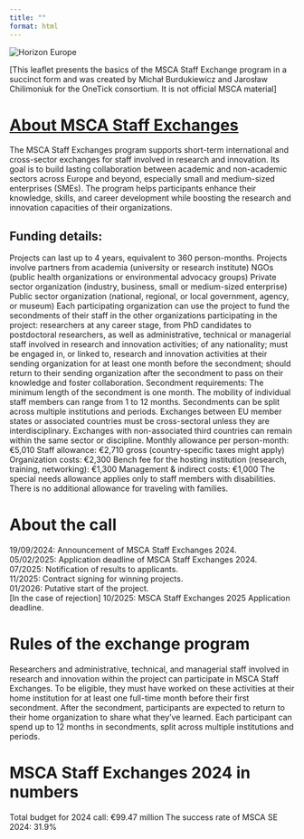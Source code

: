 ```yaml
---
title: ""
format: html
---
```


<img src="Logos/Horizon Europe.png" alt="Horizon Europe" />

[This leaflet presents the basics of the MSCA Staff Exchange program in a succinct form and was created by Michał Burdukiewicz and Jarosław Chilimoniuk for the OneTick consortium. It is not official MSCA material]

# [About MSCA Staff Exchanges](https://marie-sklodowska-curie-actions.ec.europa.eu/calls/msca-staff-exchanges-2024)

The MSCA Staff Exchanges program supports short-term international and cross-sector exchanges for staff involved in research and innovation. Its goal is to build lasting collaboration between academic and non-academic sectors across Europe and beyond, especially small and medium-sized enterprises (SMEs). The program helps participants enhance their knowledge, skills, and career development while boosting the research and innovation capacities of their organizations.

## Funding details:

Projects can last up to 4 years, equivalent to 360 person-months.
Projects involve partners from 
academia (university or research institute)
NGOs (public health organizations or environmental advocacy groups)
Private sector organization (industry, business, small or medium-sized enterprise)
Public sector organization (national, regional, or local government, agency, or museum)
Each participating organization can use the project to fund the secondments of their staff in the other organizations participating in the project:
researchers at any career stage, from PhD candidates to postdoctoral researchers, as well as administrative, technical or managerial staff involved in research and innovation activities;
of any nationality;
must be engaged in, or linked to, research and innovation activities at their sending organization for at least one month before the secondment;
should return to their sending organization after the secondment to pass on their knowledge and foster collaboration.
Secondment requirements:
The minimum length of the secondment is one month.
The mobility of individual staff members can range from 1 to 12 months.
Secondments can be split across multiple institutions and periods.
Exchanges between EU member states or associated countries must be cross-sectoral unless they are interdisciplinary.
Exchanges with non-associated third countries can remain within the same sector or discipline.
Monthly allowance per person-month: €5,010
Staff allowance: €2,710 gross (country-specific taxes might apply)
Organization costs: €2,300
Bench fee for the hosting institution (research, training, networking): €1,300
Management & indirect costs: €1,000
The special needs allowance applies only to staff members with disabilities.
There is no additional allowance for traveling with families.

# About the call

19/09/2024: Announcement of MSCA Staff Exchanges 2024.  
05/02/2025: Application deadline of MSCA Staff Exchanges 2024.  
07/2025: Notification of results to applicants.  
11/2025: Contract signing for winning projects.  
01/2026: Putative start of the project.  
[In the case of rejection] 10/2025: MSCA Staff Exchanges 2025 Application deadline.

# Rules of the exchange program

Researchers and administrative, technical, and managerial staff involved in research and innovation within the project can participate in MSCA Staff Exchanges. To be eligible, they must have worked on these activities at their home institution for at least one full-time month before their first secondment. After the secondment, participants are expected to return to their home organization to share what they’ve learned. Each participant can spend up to 12 months in secondments, split across multiple institutions and periods.

# MSCA Staff Exchanges 2024 in numbers

Total budget for 2024 call: €99.47 million
The success rate of MSCA SE 2024: 31.9%
